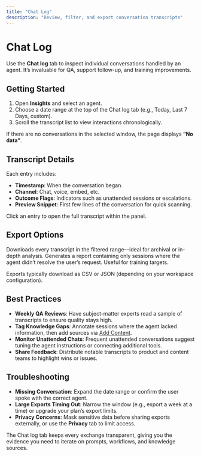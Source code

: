 ```yaml
---
title: "Chat Log"
description: "Review, filter, and export conversation transcripts"
---
```


# Chat Log

Use the **Chat log** tab to inspect individual conversations handled by an agent. It’s invaluable for QA, support follow-up, and training improvements.

## Getting Started

1. Open **Insights** and select an agent.
2. Choose a date range at the top of the Chat log tab (e.g., Today, Last 7 Days, custom).
3. Scroll the transcript list to view interactions chronologically.

If there are no conversations in the selected window, the page displays **“No data”**.

## Transcript Details

Each entry includes:

- **Timestamp**: When the conversation began.
- **Channel**: Chat, voice, embed, etc.
- **Outcome Flags**: Indicators such as unattended sessions or escalations.
- **Preview Snippet**: First few lines of the conversation for quick scanning.

Click an entry to open the full transcript within the panel.

## Export Options

<CardGroup cols={2}>
  <Card title="Export Conversations" icon="download">
    Downloads every transcript in the filtered range—ideal for archival or in-depth analysis.
  </Card>
  <Card title="Export Unattended" icon="alert-triangle">
    Generates a report containing only sessions where the agent didn’t resolve the user’s request. Useful for training targets.
  </Card>
</CardGroup>

Exports typically download as CSV or JSON (depending on your workspace configuration).

## Best Practices

- **Weekly QA Reviews**: Have subject-matter experts read a sample of transcripts to ensure quality stays high.
- **Tag Knowledge Gaps**: Annotate sessions where the agent lacked information, then add sources via [Add Content](/knowledge-agent/add-content).
- **Monitor Unattended Chats**: Frequent unattended conversations suggest tuning the agent instructions or connecting additional tools.
- **Share Feedback**: Distribute notable transcripts to product and content teams to highlight wins or issues.

## Troubleshooting

- **Missing Conversation**: Expand the date range or confirm the user spoke with the correct agent.
- **Large Exports Timing Out**: Narrow the window (e.g., export a week at a time) or upgrade your plan’s export limits.
- **Privacy Concerns**: Mask sensitive data before sharing exports externally, or use the **Privacy** tab to limit access.

The Chat log tab keeps every exchange transparent, giving you the evidence you need to iterate on prompts, workflows, and knowledge sources.
